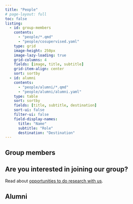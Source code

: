 ```yaml
---
title: "People"
# page-layout: full
toc: false
listing:
  - id: group-members
    contents: 
      - "people/*.qmd"
      - "people/cosupervised.yaml"
    type: grid
    image-height: 250px
    image-lazy-loading: true
    grid-columns: 4
    fields: [image, title, subtitle]
    grid-item-align: center
    sort: sortby
  - id: alumni
    contents: 
      - "people/alumni/*.qmd"
      - "people/alumni/alumni.yaml"
    type: table
    sort: sortby
    fields: [title, subtitle, destination]
    sort-ui: false
    filter-ui: false
    field-display-names: 
      title: "Name"
      subtitle: "Role"
      destination: "Destination"
---
```



## Group members

:::{#group-members}
:::

::: {.callout-note}
## Are you interested in joining our group?
Read about [opportunities to do research with us](./join_us.html).
:::


## Alumni

:::{#alumni}
:::
